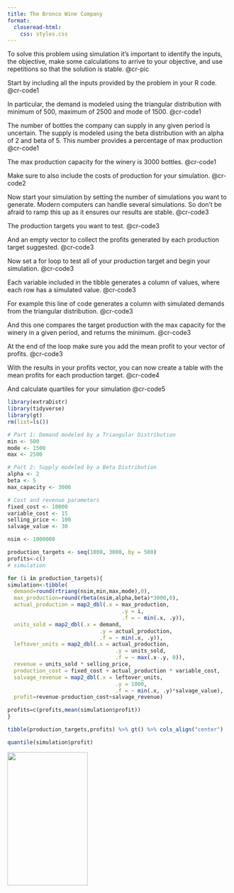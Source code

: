 ```yaml
---
title: The Bronco Wine Company
format: 
  closeread-html:
    css: styles.css
---
```


:::{.cr-section}

To solve this problem using simulation it's important to identify the inputs, the objective, make some calculations to arrive to your objective, and use repetitions so that the solution is stable.  @cr-pic

Start by including all the inputs provided by the problem in your R code. @cr-code1

In particular, the demand is modeled using the triangular distribution with minimum of 500, maximum of 2500 and mode of 1500. [@cr-code1]{hlz="5-8"}

The number of bottles the company can supply in any given period is uncertain. The supply is modeled using the beta distribution with an alpha of 2 and beta of 5. This number provides a percentage of max production [@cr-code1]{hlz="11-12"}

The max production capacity for the winery is 3000 bottles. [@cr-code1]{hlz="13"}

Make sure to also include the costs of production for your simulation. [@cr-code2]{hlz="2-5"}

Now start your simulation by setting the number of simulations you want to generate. Modern computers can handle several simulations. So don't be afraid to ramp this up as it ensures our results are stable. [@cr-code3]{hlz="1"}

The production targets you want to test. [@cr-code3]{hlz="3"}

And an empty vector to collect the profits generated by each production target suggested. [@cr-code3]{hlz="4"}

Now set a for loop to test all of your production target and begin your simulation. [@cr-code3]{hlz="7"}

Each variable included in the tibble generates a column of values, where each row has a simulated value. @cr-code3

For example this line of code generates a column with simulated demands from the triangular distribution. [@cr-code3]{hlz="9"}

And this one compares the target production with the max capacity for the winery in a given period, and returns the minimum. [@cr-code3]{hlz="11-13"}

At the end of the loop make sure you add the mean profit to your vector of profits. [@cr-code3]{hlz="27"}

With the results in your profits vector, you can now create a table with the mean profits for each production target. @cr-code4

And calculate quartiles for your simulation @cr-code5

:::{#cr-code1}
```r
library(extraDistr)
library(tidyverse)
library(gt)
rm(list=ls())

# Part 1: Demand modeled by a Triangular Distribution
min <- 500
mode <- 1500
max <- 2500

# Part 2: Supply modeled by a Beta Distribution
alpha <- 2
beta <- 5
max_capacity <- 3000
```
:::

:::{#cr-code2}
```r
# Cost and revenue parameters
fixed_cost <- 10000
variable_cost <- 15
selling_price <- 100
salvage_value <- 30
```
:::

:::{#cr-code3}
```r
nsim <- 1000000

production_targets <- seq(1000, 3000, by = 500)
profits<-c()
# simulation

for (i in production_targets){
simulation<-tibble(
  demand=round(rtriang(nsim,min,max,mode),0),
  max_production=round(rbeta(nsim,alpha,beta)*3000,0),
  actual_production = map2_dbl(.x = max_production,
                                    .y = i, 
                                    .f = ~ min(.x, .y)),
  units_sold = map2_dbl(.x = demand, 
                             .y = actual_production, 
                             .f = ~ min(.x, .y)),
  leftover_units = map2_dbl(.x = actual_production, 
                                  .y = units_sold, 
                                  .f = ~ max(.x-.y, 0)),
  revenue = units_sold * selling_price,
  production_cost = fixed_cost + actual_production * variable_cost,
  salvage_revenue = map2_dbl(.x = leftover_units, 
                                  .y = 1000, 
                                  .f = ~ min(.x, .y)*salvage_value),
  profit=revenue-production_cost+salvage_revenue)

profits=c(profits,mean(simulation$profit))
}

```
:::

:::{#cr-code4}
```r
tibble(production_targets,profits) %>% gt() %>% cols_align("center") 
```
:::

:::{#cr-code5}
```r
quantile(simulation$profit)
```
:::

::: {#cr-pic}
![](Bronco.png){width=60% height=300px fig-align="center"}

:::

:::









